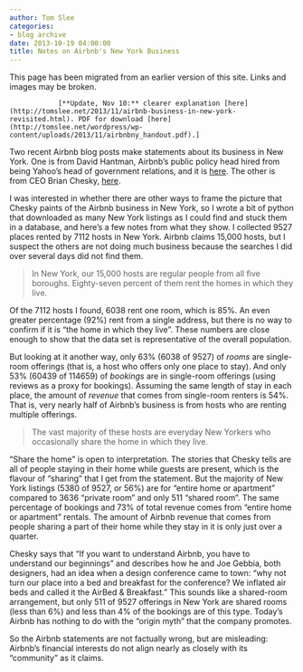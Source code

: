```yaml
---
author: Tom Slee
categories:
- blog archive
date: 2013-10-19 04:00:00
title: Notes on Airbnb's New York Business
---
```


::: {.callout-note}

This page has been migrated from an earlier version of this site. 
Links and images may be broken.

:::



				[**Update, Nov 10:** clearer explanation [here](http://tomslee.net/2013/11/airbnb-business-in-new-york-revisited.html). PDF for download [here](http://tomslee.net/wordpress/wp-content/uploads/2013/11/airbnbny_handout.pdf).]

Two recent Airbnb blog posts make statements about its business in New York. One is from David Hantman, Airbnb’s public policy head hired from being Yahoo’s head of government relations, and it is [here](http://publicpolicy.airbnb.com/fighting-for-you/). The other is from CEO Brian Chesky, [here](http://blog.airbnb.com/who-we-are/).

I was interested in whether there are other ways to frame the picture that Chesky paints of the Airbnb business in New York, so I wrote a bit of python that downloaded as many New York listings as I could find and stuck them in a database, and here’s a few notes from what they show. I collected 9527 places rented by 7112 hosts in New York. Airbnb claims 15,000 hosts, but I suspect the others are not doing much business because the searches I did over several days did not find them.


<blockquote>In New York, our 15,000 hosts are regular people from all five boroughs. Eighty-seven percent of them rent the homes in which they live.</blockquote>


Of the 7112 hosts I found, 6038 rent one room, which is 85%. An even greater percentage (92%) rent from a single address, but there is no way to confirm if it is “the home in which they live”. These numbers are close enough to show that the data set is representative of the overall population.

But looking at it another way, only 63% (6038 of 9527) of _rooms_ are single-room offerings (that is, a host who offers only one place to stay). And only 53% (60439 of 114659) of _bookings_ are in single-room offerings (using reviews as a proxy for bookings). Assuming the same length of stay in each place, the amount of _revenue_ that comes from single-room renters is 54%. That is, very nearly half of Airbnb’s business is from hosts who are renting multiple offerings.


<blockquote>The vast majority of these hosts are everyday New Yorkers who occasionally share the home in which they live.</blockquote>


“Share the home” is open to interpretation. The stories that Chesky tells are all of people staying in their home while guests are present, which is the flavour of “sharing” that I get from the statement. But the majority of New York listings (5380 of 9527, or 56%) are for “entire home or apartment” compared to 3636 “private room” and only 511 “shared room”. The same percentage of bookings and 73% of total revenue comes from “entire home or apartment” rentals. The amount of Airbnb revenue that comes from people sharing a part of their home while they stay in it is only just over a quarter.

Chesky says that “If you want to understand Airbnb, you have to understand our beginnings” and describes how he and Joe Gebbia, both designers, had an idea when a design conference came to town: “why not turn our place into a bed and breakfast for the conference? We inflated air beds and called it the AirBed & Breakfast.” This sounds like a shared-room arrangement, but only 511 of 9527 offerings in New York are shared rooms (less than 6%) and less than 4% of the bookings are of this type. Today’s Airbnb has nothing to do with the “origin myth” that the company promotes.

So the Airbnb statements are not factually wrong, but are misleading: Airbnb’s financial interests do not align nearly as closely with its “community” as it claims.		
